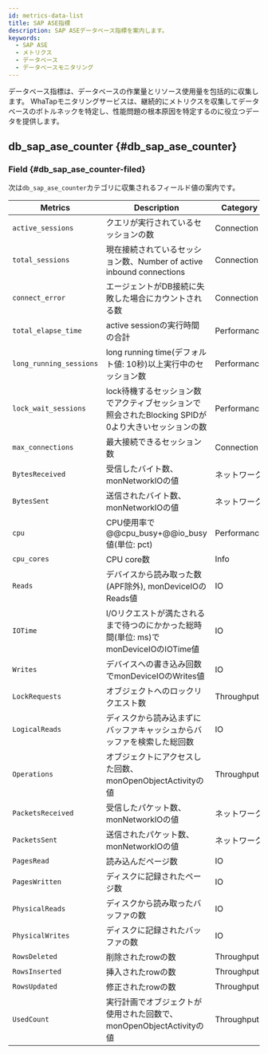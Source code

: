 ```yaml
---
id: metrics-data-list
title: SAP ASE指標
description: SAP ASEデータベース指標を案内します。
keywords:
  - SAP ASE
  - メトリクス
  - データベース
  - データベースモニタリング
---
```


データベース指標は、データベースの作業量とリソース使用量を包括的に収集します。 WhaTapモニタリングサービスは、継続的にメトリクスを収集してデータベースのボトルネックを特定し、性能問題の根本原因を特定するのに役立つデータを提供します。

<div className="metricslist">


<AgentStatus />

## db_sap_ase_counter {#db_sap_ase_counter}

### Field {#db_sap_ase_counter-filed}

次は`db_sap_ase_counter`カテゴリに収集されるフィールド値の案内です。

| Metrics                 | Description                                                | Category    |
| ----------------------- | ---------------------------------------------------------- | ----------- |
| `active_sessions`       | クエリが実行されているセッションの数                                         | Connection  |
| `total_sessions`        | 現在接続されているセッション数、Number of active inbound connections       | Connection  |
| `connect_error`         | エージェントがDB接続に失敗した場合にカウントされる数                                | Connection  |
| `total_elapse_time`     | active sessionの実行時間の合計                                     | Performance |
| `long_running_sessions` | long running time(デフォルト値: 10秒)以上実行中のセッション数                 | Performance |
| `lock_wait_sessions`    | lock待機するセッション数でアクティブセッションで照会されたBlocking SPIDが0より大きいセッションの数 | Performance |
| `max_connections`       | 最大接続できるセッション数                                              | Connection  |
| `BytesReceived`         | 受信したバイト数、monNetworkIOの値                                    | ネットワーク      |
| `BytesSent`             | 送信されたバイト数、monNetworkIOの値                                   | ネットワーク      |
| `cpu`                   | CPU使用率で@@cpu_busy+@@io_busy値(単位: pct)                      | Performance |
| `cpu_cores`             | CPU core数                                                  | Info        |
| `Reads`                 | デバイスから読み取った数(APF除外), monDeviceIOのReads値                    | IO          |
| `IOTime`                | I/Oリクエストが満たされるまで待つのにかかった総時間(単位: ms)でmonDeviceIOのIOTime値    | IO          |
| `Writes`                | デバイスへの書き込み回数でmonDeviceIOのWrites値                           | IO          |
| `LockRequests`          | オブジェクトへのロックリクエスト数                                          | Throughput  |
| `LogicalReads`          | ディスクから読み込まずにバッファキャッシュからバッファを検索した総回数                        | IO          |
| `Operations`            | オブジェクトにアクセスした回数、monOpenObjectActivityの値                    | Throughput  |
| `PacketsReceived`       | 受信したパケット数、monNetworkIOの値                                   | ネットワーク      |
| `PacketsSent`           | 送信されたパケット数、monNetworkIOの値                                  | ネットワーク      |
| `PagesRead`             | 読み込んだページ数                                                  | IO          |
| `PagesWritten`          | ディスクに記録されたページ数                                             | IO          |
| `PhysicalReads`         | ディスクから読み取ったバッファの数                                          | IO          |
| `PhysicalWrites`        | ディスクに記録されたバッファの数                                           | IO          |
| `RowsDeleted`           | 削除されたrowの数                                                 | Throughput  |
| `RowsInserted`          | 挿入されたrowの数                                                 | Throughput  |
| `RowsUpdated`           | 修正されたrowの数                                                 | Throughput  |
| `UsedCount`             | 実行計画でオブジェクトが使用された回数で、monOpenObjectActivityの値               | Throughput  |


<Xosmetrics />

</div>
